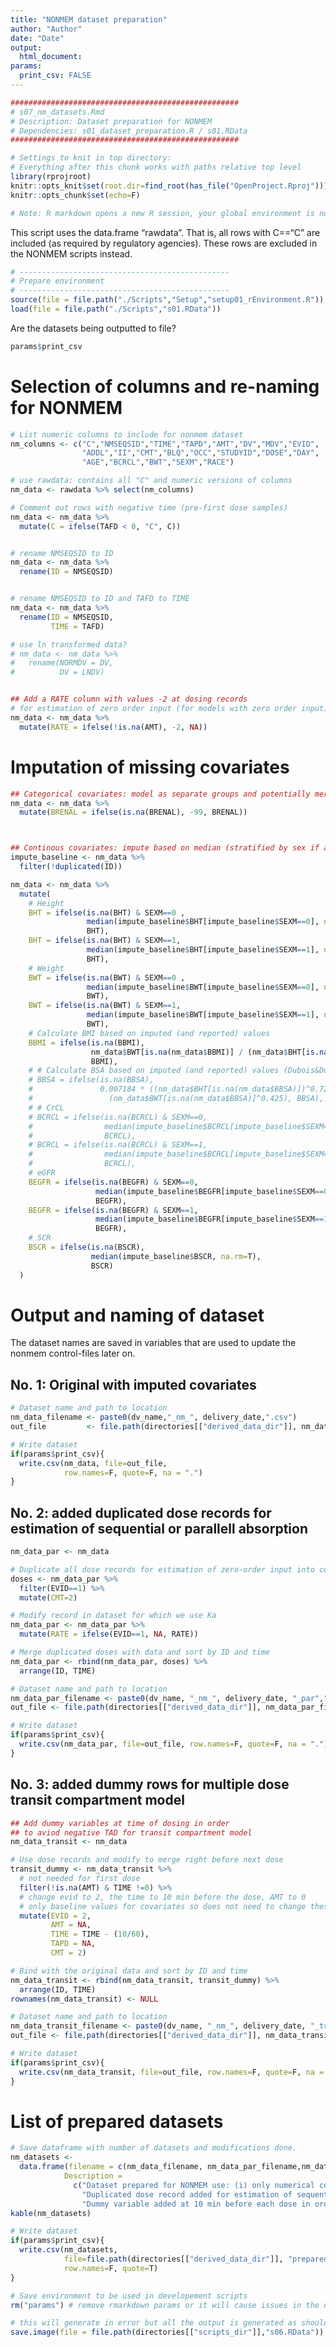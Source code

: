 ```yaml
---
title: "NONMEM dataset preparation"
author: "Author"
date: "Date"
output: 
  html_document:
params:
  print_csv: FALSE
---
```


```r
###################################################
# s07_nm_datasets.Rmd
# Description: Dataset preparation for NONMEM
# Dependencies: s01_dataset_preparation.R / s01.RData 
###################################################

# Settings to knit in top directory:
# Everything after this chunk works with paths relative top level
library(rprojroot)
knitr::opts_knit$set(root.dir=find_root(has_file("OpenProject.Rproj"))) 
knitr::opts_chunk$set(echo=F)

# Note: R markdown opens a new R session, your global environment is not available.
```

This script uses the data.frame "rawdata". That is, all rows with C=="C" are included (as required by regulatory agencies). These rows are excluded in the NONMEM scripts instead. 

```r
# -----------------------------------------------
# Prepare environment
# -----------------------------------------------
source(file = file.path("./Scripts","Setup","setup01_rEnvironment.R"))
load(file = file.path("./Scripts","s01.RData"))

```

Are the datasets being outputted to file?
```r
params$print_csv
```

#  Selection of columns and re-naming for NONMEM 

```r
# List numeric columns to include for nonmem dataset
nm_columns <- c("C","NMSEQSID","TIME","TAPD","AMT","DV","MDV","EVID",
                "ADDL","II","CMT","BLQ","OCC","STUDYID","DOSE","DAY",
                "AGE","BCRCL","BWT","SEXM","RACE")

# use rawdata: contains all "C" and numeric versions of columns
nm_data <- rawdata %>% select(nm_columns)

# Comment out rows with negative time (pre-first dose samples)
nm_data <- nm_data %>% 
  mutate(C = ifelse(TAFD < 0, "C", C))


# rename NMSEQSID to ID 
nm_data <- nm_data %>% 
  rename(ID = NMSEQSID)


# rename NMSEQSID to ID and TAFD to TIME
nm_data <- nm_data %>% 
  rename(ID = NMSEQSID, 
         TIME = TAFD) 

# use ln transformed data?
# nm_data <- nm_data %>% 
#   rename(NORMDV = DV, 
#          DV = LNDV) 


## Add a RATE column with values -2 at dosing records 
# for estimation of zero order input (for models with zero order input)
nm_data <- nm_data %>% 
  mutate(RATE = ifelse(!is.na(AMT), -2, NA))

```

# Imputation of missing covariates

```r
## Categorical covariates: model as separate groups and potentially merge with other
nm_data <- nm_data %>% 
  mutate(BRENAL = ifelse(is.na(BRENAL), -99, BRENAL))



## Continous covariates: impute based on median (stratified by sex if appropriate)
impute_baseline <- nm_data %>% 
  filter(!duplicated(ID)) 

nm_data <- nm_data %>% 
  mutate(
    # Height 
    BHT = ifelse(is.na(BHT) & SEXM==0 ,
                 median(impute_baseline$BHT[impute_baseline$SEXM==0], na.rm=T),
                 BHT),
    BHT = ifelse(is.na(BHT) & SEXM==1,
                 median(impute_baseline$BHT[impute_baseline$SEXM==1], na.rm=T),
                 BHT), 
    # Weight
    BWT = ifelse(is.na(BWT) & SEXM==0 ,
                 median(impute_baseline$BWT[impute_baseline$SEXM==0], na.rm=T),
                 BWT),
    BWT = ifelse(is.na(BWT) & SEXM==1,
                 median(impute_baseline$BWT[impute_baseline$SEXM==1], na.rm=T),
                 BWT), 
    # Calculate BMI based on imputed (and reported) values
    BBMI = ifelse(is.na(BBMI), 
                  nm_data$BWT[is.na(nm_data$BBMI)] / (nm_data$BHT[is.na(nm_data$BBMI)]/100)^2, 
                  BBMI), 
    # # Calculate BSA based on imputed (and reported) values (Dubois&Dubois)
    # BBSA = ifelse(is.na(BBSA), 
    #               0.007184 * ((nm_data$BHT[is.na(nm_data$BBSA)])^0.725) *
    #                 (nm_data$BWT[is.na(nm_data$BBSA)]^0.425), BBSA), 
    # # CrCL
    # BCRCL = ifelse(is.na(BCRCL) & SEXM==0, 
    #                median(impute_baseline$BCRCL[impute_baseline$SEXM==0], na.rm=T), 
    #                BCRCL), 
    # BCRCL = ifelse(is.na(BCRCL) & SEXM==1, 
    #                median(impute_baseline$BCRCL[impute_baseline$SEXM==1], na.rm=T), 
    #                BCRCL), 
    # eGFR
    BEGFR = ifelse(is.na(BEGFR) & SEXM==0,
                   median(impute_baseline$BEGFR[impute_baseline$SEXM==0], na.rm=T), 
                   BEGFR), 
    BEGFR = ifelse(is.na(BEGFR) & SEXM==1,
                   median(impute_baseline$BEGFR[impute_baseline$SEXM==1], na.rm=T), 
                   BEGFR),
    # SCR
    BSCR = ifelse(is.na(BSCR),
                  median(impute_baseline$BSCR, na.rm=T), 
                  BSCR)
  )
```

# Output and naming of dataset
The dataset names are saved in variables that are used to update the nonmem control-files later on.

## No. 1: Original with imputed covariates
```r
# Dataset name and path to location
nm_data_filename <- paste0(dv_name,"_nm_", delivery_date,".csv")
out_file         <- file.path(directories[["derived_data_dir"]], nm_data_filename)

# Write dataset 
if(params$print_csv){ 
  write.csv(nm_data, file=out_file, 
            row.names=F, quote=F, na = ".") 
}
```

## No. 2: added duplicated dose records for estimation of sequential or parallell absorption
```r
nm_data_par <- nm_data   

# Duplicate all dose records for estimation of zero-order input into central (cmt==2)
doses <- nm_data_par %>% 
  filter(EVID==1) %>% 
  mutate(CMT=2)

# Modify record in dataset for which we use Ka         
nm_data_par <- nm_data_par %>% 
  mutate(RATE = ifelse(EVID==1, NA, RATE))

# Merge duplicated doses with data and sort by ID and time
nm_data_par <- rbind(nm_data_par, doses) %>% 
  arrange(ID, TIME)

# Dataset name and path to location
nm_data_par_filename <- paste0(dv_name, "_nm_", delivery_date, "_par",".csv")
out_file <- file.path(directories[["derived_data_dir"]], nm_data_par_filename)

# Write dataset
if(params$print_csv){
  write.csv(nm_data_par, file=out_file, row.names=F, quote=F, na = ".")
}
```

## No. 3: added dummy rows for multiple dose transit compartment model
```r
## Add dummy variables at time of dosing in order 
## to aviod negative TAD for transit compartment model
nm_data_transit <- nm_data

# Use dose records and modify to merge right before next dose
transit_dummy <- nm_data_transit %>%
  # not needed for first dose
  filter(!is.na(AMT) & TIME !=0) %>% 
  # change evid to 2, the time to 10 min before the dose, AMT to 0
  # only baseline values for covariates so does not need to change these
  mutate(EVID = 2, 
         AMT = NA, 
         TIME = TIME - (10/60), 
         TAPD = NA, 
         CMT = 2)

# Bind with the original data and sort by ID and time
nm_data_transit <- rbind(nm_data_transit, transit_dummy) %>% 
  arrange(ID, TIME)
rownames(nm_data_transit) <- NULL

# Dataset name and path to location
nm_data_transit_filename <- paste0(dv_name, "_nm_", delivery_date, "_transit",".csv")
out_file <- file.path(directories[["derived_data_dir"]], nm_data_transit_filename)

# Write dataset 
if(params$print_csv){
  write.csv(nm_data_transit, file=out_file, row.names=F, quote=F, na = ".")
}
```

# List of prepared datasets
```r
# Save dataframe with number of datasets and modifications done. 
nm_datasets <- 
  data.frame(filename = c(nm_data_filename, nm_data_par_filename,nm_data_transit_filename), 
            Description = 
              c("Dataset prepared for NONMEM use: (i) only numerical columns selected, (ii) missing covariates imputed, (iii) NMSEQSID renamed to ID and TAFD renamed to TIME, (iv) RATE column added to estimate duration of zero-order absorption", 
                "Duplicated dose record added for estimation of sequential or parallel zero- and first order absorption",
                "Dummy variable added at 10 min before each dose in order to avoid negative time after dose results for transit compartment model"))
kable(nm_datasets)
```

```r
# Write dataset 
if(params$print_csv){
  write.csv(nm_datasets, 
            file=file.path(directories[["derived_data_dir"]], "prepared_datasets.csv"), 
            row.names=F, quote=T)
}
```


```r
# Save environment to be used in developement scripts 
rm("params") # remove rmarkdown params or it will cause issues in the next script

# this will generate in error but all the output is generated as should.
save.image(file = file.path(directories[["scripts_dir"]],"s06.RData"))
```

